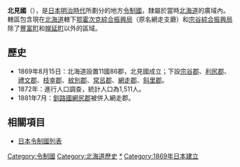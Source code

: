 {{japanese|image=Japan_prov_map_Kitami.GIF|width=300px|caption=北見國的轄境（1869年8月15日）。綠色部分為末期編入的網尻郡。|japanese=北見国|kana=きたみのくに|romaji=Kitami no kuni}}
'''北見國'''（{{jpn|j=北見国|kyu=北見國|hg=きたみのくに|hgt=|rm=Kitaminokuni|f=y}}），是[[日本|日本]][[明治時代|明治時代]]所劃分的地方[[令制國|令制國]]，隸屬於當時[[北海道_(令制)|北海道]]的廣域內。轄區包含現在[[北海道|北海道]]轄下[[鄂霍次克綜合振興局|鄂霍次克綜合振興局]]（原名網走支廳）和[[宗谷綜合振興局|宗谷綜合振興局]]除了[[豐富町|豐富町]]和[[幌延町|幌延町]]以外的區域。

==歷史==
*1869年8月15日：北海道設置11國86郡，北見國成立；下設[[宗谷郡|宗谷郡]]、[[利尻郡|利尻郡]]、[[禮文郡|禮文郡]]、[[枝幸郡|枝幸郡]]、[[紋別郡|紋別郡]]、[[常呂郡|常呂郡]]、[[網走郡|網走郡]]、[[斜里郡|斜里郡]]。
*1872年：進行人口調查，統計人口為1,511人。
*1881年7月：[[釧路國|釧路國]][[網尻郡|網尻郡]]被併入網走郡。

== 相關項目 ==
*[[日本令制國列表|日本令制國列表]]
{{北见国的郡}}
{{日本令制國}}
{{DEFAULTSORT:Kitami}}
[[Category:令制國|Category:令制國]]
[[Category:北海道歷史|Category:北海道歷史]]
[[Category:北見國|*]]
[[Category:1869年日本建立|Category:1869年日本建立]]